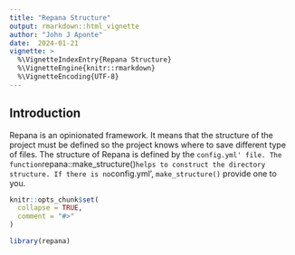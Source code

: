 ```yaml
---
title: "Repana Structure"
output: rmarkdown::html_vignette
author: "John J Aponte"
date:  2024-01-21
vignette: >
  %\VignetteIndexEntry{Repana Structure}
  %\VignetteEngine{knitr::rmarkdown}
  %\VignetteEncoding{UTF-8}
---
```


## Introduction

Repana is an opinionated framework. It means that the structure of the project
must be defined so the project knows where to save different type of files.
The structure of Repana is defined by the `config.yml' file. The function 
`repana::make_structure()` helps to construct the directory structure. If there
is no `config.yml', `make_structure()` provide one to you.


```r
knitr::opts_chunk$set(
  collapse = TRUE,
  comment = "#>"
)
```

```r
library(repana)
```
